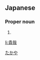 ==Japanese==
{{ja-kanjitab|貴|哉}}

===Proper noun===
{{ja-pos|proper|たかや}}

# {{given name|male|lang=ja}}

[[Category:Japanese male given names|たかや]]

[[li:貴哉]]